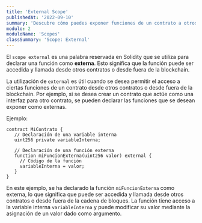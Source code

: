 ```yaml
---
title: 'External Scope'
publishedAt: '2022-09-10'
summary: 'Descubre cómo puedes exponer funciones de un contrato a otros contratos y a entornos externos.'
modulo: 2
moduloName: 'Scopes'
classSummary: 'Scope: External'
---
```


El ```scope external``` es una palabra reservada en Solidity que se utiliza para declarar una función como **externa**. Esto significa que la función puede ser accedida y llamada desde otros contratos o desde fuera de la blockchain.

La utilización de ```external``` es útil cuando se desea permitir el acceso a ciertas funciones de un contrato desde otros contratos o desde fuera de la blockchain. Por ejemplo, si se desea crear un contrato que actúe como una interfaz para otro contrato, se pueden declarar las funciones que se desean exponer como externas.

Ejemplo:

```solidity:Solidity
contract MiContrato {
   // Declaración de una variable interna
   uint256 private variableInterna;

   // Declaración de una función externa
   function miFuncionExterna(uint256 valor) external {
     // Código de la función
     variableInterna = valor;
   }
}
```

En este ejemplo, se ha declarado la función ```miFuncionExterna``` como externa, lo que significa que puede ser accedida y llamada desde otros contratos o desde fuera de la cadena de bloques. La función tiene acceso a la variable interna ```variableInterna``` y puede modificar su valor mediante la asignación de un valor dado como argumento.
